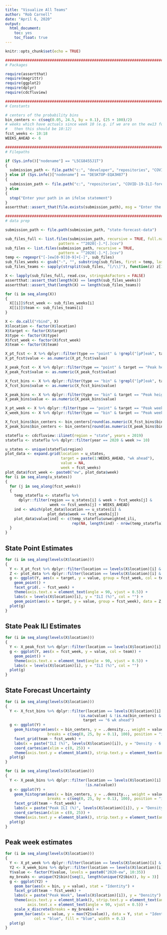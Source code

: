 ---
title: "Visualize All Teams"
author: "Rob Carnell"
date: "April 6, 2020"
output: 
  html_document: 
    toc: yes
    toc_float: true
---

```{r setup, include=FALSE}
knitr::opts_chunk$set(echo = TRUE)

################################################################################
# Packages

require(assertthat)
require(magrittr)
require(ggplot2)
require(dplyr)
require(cdcfluview)

################################################################################
# Constants

# centers of the probability bins
bin_centers <- c(seq(0.05, 24.5, by = 0.1), (25 + 100)/2)
# weeks which have actuals since week 10 (e.g. if we are on the ew13 forecast
#   then this should be 10:12)
fcst_weeks <- 10:18
WEEKS_AHEAD <- 6

################################################################################
# Filepaths

if (Sys.info()["nodename"] == "L5CG8455J1T")
{
  submission_path <- file.path("c:", "developer", "repositories", "COVID-19-ILI-forecasting-submissions")
} else if (Sys.info()["nodename"] == "DESKTOP-EQA3H87")
{
  submission_path <- file.path("c:", "repositories", "COVID-19-ILI-forecasting-submissions-bc")
} else
{
  stop("Enter your path in an ifelse statement")
}
assertthat::assert_that(file.exists(submission_path), msg = "Enter the path to your repo checkout")

################################################################################
# data prep

submission_path <- file.path(submission_path, "state-forecast-data")

sub_files_full <- list.files(submission_path, recursive = TRUE, full.names = TRUE,
                        pattern = "^2020[-].*[.]csv")
sub_files <- list.files(submission_path, recursive = TRUE, 
                        pattern = "^2020[-].*[.]csv")
temp <- regexpr("[-]ew[0-9][0-9]+[-]", sub_files)
sub_files_weeks <- gsub("-", "", substring(sub_files, first = temp, last = temp + attr(temp, "match.length") - 1))
sub_files_teams <- sapply(strsplit(sub_files, "[/\\]"), function(z) z[1], USE.NAMES = FALSE)

X <- lapply(sub_files_full, read.csv, stringsAsFactors = FALSE)
assertthat::assert_that(length(X) == length(sub_files_weeks))
assertthat::assert_that(length(X) == length(sub_files_teams))

for (i in seq_along(X))
{
  X[[i]]$fcst_week <- sub_files_weeks[i]
  X[[i]]$team <- sub_files_teams[i]
}

X <- do.call("rbind", X)
X$location <- factor(X$location)
X$target <- factor(X$target)
X$type <- factor(X$type)
X$fcst_week <- factor(X$fcst_week)
X$team <- factor(X$team)

X_pt_fcst <- X %>% dplyr::filter(type == "point" & !grepl("[pP]eak", target))
X_pt_fcst$value <- as.numeric(X_pt_fcst$value)

X_peak_fcst <- X %>% dplyr::filter(type == "point" & target == "Peak height")
X_peak_fcst$value <- as.numeric(X_peak_fcst$value)

X_fcst_bins <- X %>% dplyr::filter(type == "bin" & !grepl("[pP]eak", target))
X_fcst_bins$value <- as.numeric(X_fcst_bins$value)

X_peak_bins <- X %>% dplyr::filter(type == "bin" & target == "Peak height")
X_peak_bins$value <- as.numeric(X_peak_bins$value)

X_pt_week <- X %>% dplyr::filter(type == "point" & target == "Peak week")
X_week_bins <- X %>% dplyr::filter(type == "bin" & target == "Peak week")

X_fcst_bins$bin_centers <- bin_centers[round(as.numeric(X_fcst_bins$bin) / 0.1, 0) + 1]
X_peak_bins$bin_centers <- bin_centers[round(as.numeric(X_peak_bins$bin) / 0.1, 0) + 1]

stateflu <- cdcfluview::ilinet(region = "state", years = 2019)
stateflu <- stateflu %>% dplyr::filter(year == 2020 & week >= 10)

u_states <- unique(stateflu$region)
plot_data <- expand.grid(location = u_states,
                         target = paste(1:WEEKS_AHEAD, "wk ahead"),
                         value = NA,
                         week = fcst_weeks)
plot_data$fcst_week <- paste0("ew", plot_data$week)
for (i in seq_along(u_states))
{
  for (j in seq_along(fcst_weeks))
  {
    temp_stateflu <- stateflu %>% 
      dplyr::filter(region == u_states[i] & week > fcst_weeks[j] &
                    week <= fcst_weeks[j] + WEEKS_AHEAD)
    ind <- which(plot_data$location == u_states[i] &
                   plot_data$week == fcst_weeks[j])
    plot_data$value[ind] <- c(temp_stateflu$unweighted_ili, 
                              rep(NA, length(ind) - nrow(temp_stateflu)))
  }
}

```

## State Point Estimates

```{r state_point, echo=FALSE}
for (i in seq_along(levels(X$location)))
{
  Y <- X_pt_fcst %>% dplyr::filter(location == levels(X$location)[i] & !is.na(value))
  Z <- plot_data %>% dplyr::filter(location == levels(X$location)[i] & !is.na(value))
  g <- ggplot(Y, aes(x = target, y = value, group = fcst_week, col = team)) +
    geom_point() +
    facet_grid(. ~ fcst_week) +
    theme(axis.text.x = element_text(angle = 90, vjust = 0.5)) +
    labs(x = levels(X$location)[i], y = "ILI (%)", col = "") +
    geom_point(aes(x = target, y = value, group = fcst_week), data = Z, col = "black")
  plot(g)
}
```

## State Peak ILI Estimates

```{r state_peak, echo=FALSE}
for (i in seq_along(levels(X$location)))
{
  Y <- X_peak_fcst %>% dplyr::filter(location == levels(X$location)[i] & !is.na(value))
  g <- ggplot(Y, aes(x = fcst_week, y = value, col = team)) +
    geom_point() +
    theme(axis.text.x = element_text(angle = 90, vjust = 0.5)) +
    labs(x = levels(X$location)[i], y = "ILI (%)", col = "")
  plot(g)
}
```

## State Forecast Uncertainty

```{r state_forecast_unc, echo=FALSE}
for (i in seq_along(levels(X$location)))
{
  Y <- X_fcst_bins %>% dplyr::filter(location == levels(X$location)[i] & 
                                 !is.na(value) & !is.na(bin_centers) & 
                                   target == "6 wk ahead")
  g <- ggplot(Y) +
    geom_histogram(aes(x = bin_centers, y = ..density.., weight = value), 
                   breaks = c(seq(0, 25, by = 0.1), 100), position = "identity") +
    facet_grid(team ~ fcst_week) +
    labs(x = paste("ILI (%)", levels(X$location)[i]), y = "Density - 6 wk ahead") +
    coord_cartesian(xlim = c(0, 25)) +
    theme(axis.text.y = element_blank(), strip.text.y = element_text(angle = 0))
  plot(g)
}
```

```{r state_forecast_peak_unc, echo=FALSE}
for (i in seq_along(levels(X$location)))
{
  Y <- X_peak_bins %>% dplyr::filter(location == levels(X$location)[i] & 
                                    !is.na(value))
  g <- ggplot(Y) +
    geom_histogram(aes(x = bin_centers, y = ..density.., weight = value), 
                   breaks = c(seq(0, 25, by = 0.1), 100), position = "identity") +
    facet_grid(team ~ fcst_week) +
    labs(x = paste("Peak ILI (%)", levels(X$location)[i]), y = "Density") +
    coord_cartesian(xlim = c(0, 25)) +
    theme(axis.text.y = element_blank(), strip.text.y = element_text(angle = 0))
  plot(g)
}
```

## Peak week estimates

```{r state_peak_week, echo=FALSE}
for (i in seq_along(levels(X$location)))
{
  Y <- X_pt_week %>% dplyr::filter(location == levels(X$location)[i] & !is.na(value))
  Y2 <- X_week_bins %>% dplyr::filter(location == levels(X$location)[i] & !is.na(value))
  Y$value <- factor(Y$value, levels = paste0("2020-ew", 10:35))
  my_breaks <- unique(Y2$bin)[seq(1, length(unique(Y2$bin)), by = 3)]
  g <- ggplot(Y2) +
    geom_bar(aes(x = bin, y = value), stat = "Identity") +
    facet_grid(team ~ fcst_week) +
    labs(x = paste("Peak Week", levels(X$location)[i]), y = "Density") +
    theme(axis.text.y = element_blank(), strip.text.y = element_text(angle = 0), 
          axis.text.x = element_text(angle = 90, vjust = 0.5)) +
    scale_x_discrete(breaks = my_breaks) +
    geom_bar(aes(x = value, y = max(Y2$value)), data = Y, stat = "Identity", 
             col = "blue", fill = "blue", width = 0.1)
  plot(g)
}
```



